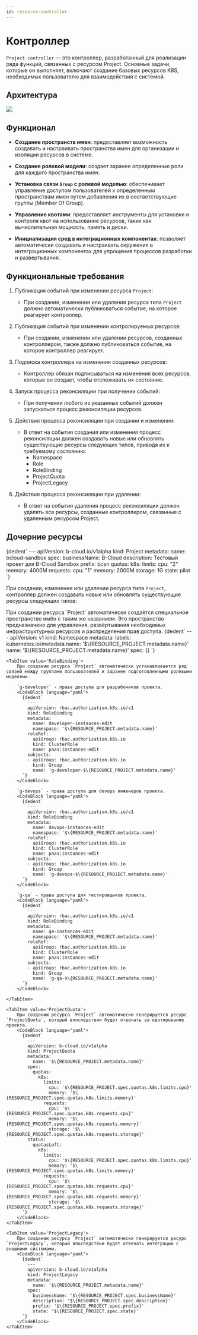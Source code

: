 ```yaml
---
id: resource-controller
---
```



# Контроллер

`Project controller` — это контроллер, разработанный для реализации ряда функций, связанных с ресурсом Project. Основные задачи, которые он выполняет, включают создание базовых ресурсов K8S, необходимых пользователю для взаимодействия с системой.

## Архитектура

<div className="center">
  <img src={`${getBasePrefix()}in-cloud/img/controllers/project-cotroller.drawio.svg`} />
</div>

## Функционал

- **Создание пространств имен**: предоставляет возможность создавать и настраивать пространства имен для организации и изоляции ресурсов в системе.

- **Создание ролевой модели**: создает заранее определенные роли для каждого пространства имен.

- **Установка связи `Group` с ролевой моделью**: обеспечивает управление доступом пользователей к определенным пространствам имен путем добавления их в соответствующие группы (Member Of Group).

- **Управление квотами**: предоставляет инструменты для установки и контроля квот на использование ресурсов, таких как вычислительная мощность, память и диски.

- **Инициализация сред в интеграционных компонентах**: позволяет автоматически создавать и настраивать окружения в интеграционных компонентах для упрощения процессов разработки и развертывания.

## Функциональные требования

1. Публикация событий при изменении ресурса `Project`:

   - При создании, изменении или удалении ресурса типа `Project` должно автоматически публиковаться событие, на которое реагирует контроллер.

2. Публикация событий при изменении контролируемых ресурсов:

   - При создании, изменении или удалении ресурсов, созданных контроллером, также должно публиковаться событие, на которое контроллер реагирует.

3. Подписка контроллера на изменения созданных ресурсов:

   - Контроллер обязан подписываться на изменения всех ресурсов, которые он создает, чтобы отслеживать их состояние.

4. Запуск процесса реконсиляции при получении событий:

   - При получении любого из указанных событий должен запускаться процесс реконсиляции ресурсов.

5. Действия процесса реконсиляции при создании и изменении:

   - В ответ на события создания или изменения процесс реконсиляции должен создавать новые или обновлять существующие ресурсы следующих типов, приводя их к требуемому состоянию:
     - Namespace
     - Role
     - RoleBinding
     - ProjectQuota
     - ProjectLegacy

6. Действия процесса реконсиляции при удалении:
   - В ответ на события удаления процесс реконсиляции должен удалять все ресурсы, созданные контроллером, связанные с удаленным ресурсом Project.

## Дочерние ресурсы

<Tabs>
  <TabItem value="RESOURCE_PROJECT">
    <CodeBlock language="yaml">
      {dedent`
            ---
            apiVersion: b-cloud.io/v1alpha
            kind: Project
            metadata:
              name: bcloud-sandbox
            spec:
              businessName: B-Cloud
              description: Тестовый проект для B-Cloud Sandbox
              prefix: bcsn
              quotas:
                k8s:
                  limits:
                    cpu: "2"
                    memory: 4000M
                  requests:
                    cpu: "1"
                    memory: 2000M
                    storage: 1G
              state: pilot
          `}
    </CodeBlock>
  </TabItem>
</Tabs>

При создании, изменении или удалении ресурса типа `Project`, контроллер должен создавать новые или обновлять существующие ресурсы следующих типов:

<Tabs>
    <TabItem value='Namespace'>
        При создании ресурса `Project` автоматически создаётся специальное пространство имён с таким же названием. Это пространство предназначено для управления, развёртывания необходимых инфраструктурных ресурсов и распределения прав доступа.
        <CodeBlock language="yaml">
          {dedent`
            ---
            apiVersion: v1
            kind: Namespace
            metadata:
              labels:
                kubernetes.io/metadata.name: '$\{RESOURCE_PROJECT.metadata.name}'
              name: '$\{RESOURCE_PROJECT.metadata.name}'
            spec: {}
          `}
        </CodeBlock>
    </TabItem>

    <TabItem value='RoleBinding'>
        При создании ресурса `Project` автоматически устанавливается ряд связей между группами пользователей и заранее подготовленными ролевыми моделями.

        `g-developer` - права доступа для разрабочиков проекта.
        <CodeBlock language="yaml">
          {dedent`
            ---
            apiVersion: rbac.authorization.k8s.io/v1
            kind: RoleBinding
            metadata:
              name: developer-instances-edit
              namespace: '$\{RESOURCE_PROJECT.metadata.name}'
            roleRef:
              apiGroup: rbac.authorization.k8s.io
              kind: ClusterRole
              name: paas:instances-edit
            subjects:
            - apiGroup: rbac.authorization.k8s.io
              kind: Group
              name: 'g-developer-$\{RESOURCE_PROJECT.metadata.name}'
          `}
        </CodeBlock>

        `g-devops` - права доступа для devops инженеров проекта.
        <CodeBlock language="yaml">
          {dedent`
            ---
            apiVersion: rbac.authorization.k8s.io/v1
            kind: RoleBinding
            metadata:
              name: devops-instances-edit
              namespace: '$\{RESOURCE_PROJECT.metadata.name}'
            roleRef:
              apiGroup: rbac.authorization.k8s.io
              kind: ClusterRole
              name: paas:instances-edit
            subjects:
            - apiGroup: rbac.authorization.k8s.io
              kind: Group
              name: 'g-devops-$\{RESOURCE_PROJECT.metadata.name}'
          `}
        </CodeBlock>

        `g-qa` - права доступа для тестировщиков проекта.
        <CodeBlock language="yaml">
          {dedent`
            ---
            apiVersion: rbac.authorization.k8s.io/v1
            kind: RoleBinding
            metadata:
              name: qa-instances-edit
              namespace: '$\{RESOURCE_PROJECT.metadata.name}'
            roleRef:
              apiGroup: rbac.authorization.k8s.io
              kind: ClusterRole
              name: paas:instances-edit
            subjects:
            - apiGroup: rbac.authorization.k8s.io
              kind: Group
              name: 'g-qa-$\{RESOURCE_PROJECT.metadata.name}'
          `}
        </CodeBlock>

    </TabItem>

    <TabItem value='ProjectQuota'>
        При создании ресурса `Project` автоматически генерируется ресурс `ProjectQuota`, который впоследствии будет отвечать за квотирование проекта.
        <CodeBlock language="yaml">
          {dedent`
            ---
            apiVersion: b-cloud.io/v1alpha
            kind: ProjectQuota
            metadata:
              name: '$\{RESOURCE_PROJECT.metadata.name}'
            spec:
              quotas:
                k8s:
                  limits:
                    cpu: '$\{RESOURCE_PROJECT.spec.quotas.k8s.limits.cpu}'
                    memory: '$\{RESOURCE_PROJECT.spec.quotas.k8s.limits.memory}'
                  requests:
                    cpu: '$\{RESOURCE_PROJECT.spec.quotas.k8s.requests.cpu}'
                    memory: '$\{RESOURCE_PROJECT.spec.quotas.k8s.requests.memory}'
                    storage: '$\{RESOURCE_PROJECT.spec.quotas.k8s.requests.storage}'
            status:
              quotasLeft:
                k8s:
                  limits:
                    cpu: '$\{RESOURCE_PROJECT.spec.quotas.k8s.limits.cpu}'
                    memory: '$\{RESOURCE_PROJECT.spec.quotas.k8s.limits.memory}'
                  requests:
                    cpu: '$\{RESOURCE_PROJECT.spec.quotas.k8s.requests.cpu}'
                    memory: '$\{RESOURCE_PROJECT.spec.quotas.k8s.requests.memory}'
                    storage: '$\{RESOURCE_PROJECT.spec.quotas.k8s.requests.storage}'
          `}
        </CodeBlock>
    </TabItem>

    <TabItem value='ProjectLegacy'>
        При создании ресурса `Project` автоматически генерируется ресурс `ProjectLegacy`, который впоследствии будет отвечать интеграцию с внешними системами.
        <CodeBlock language="yaml">
          {dedent`
            ---
            apiVersion: b-cloud.io/v1alpha
            kind: ProjectLegacy
            metadata:
              name: '$\{RESOURCE_PROJECT.metadata.name}'
            spec:
              businessName: '$\{RESOURCE_PROJECT.spec.businessName}'
              description: '$\{RESOURCE_PROJECT.spec.description}'
              prefix: '$\{RESOURCE_PROJECT.spec.prefix}'
              state: '$\{RESOURCE_PROJECT.spec.state}'
          `}
        </CodeBlock>
    </TabItem>

</Tabs>
